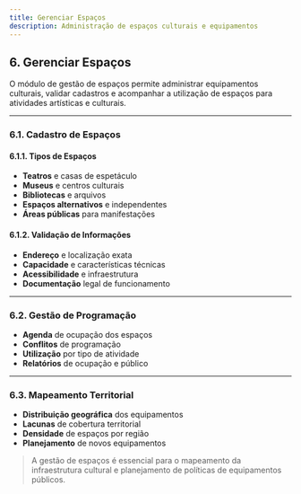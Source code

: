 ```yaml
---
title: Gerenciar Espaços
description: Administração de espaços culturais e equipamentos
---
```


## 6. Gerenciar Espaços

O módulo de gestão de espaços permite administrar equipamentos culturais, validar cadastros e acompanhar a utilização de espaços para atividades artísticas e culturais.

---

### 6.1. Cadastro de Espaços

#### 6.1.1. Tipos de Espaços
- **Teatros** e casas de espetáculo
- **Museus** e centros culturais  
- **Bibliotecas** e arquivos
- **Espaços alternativos** e independentes
- **Áreas públicas** para manifestações

#### 6.1.2. Validação de Informações
- **Endereço** e localização exata
- **Capacidade** e características técnicas
- **Acessibilidade** e infraestrutura
- **Documentação** legal de funcionamento

---

### 6.2. Gestão de Programação

- **Agenda** de ocupação dos espaços
- **Conflitos** de programação
- **Utilização** por tipo de atividade
- **Relatórios** de ocupação e público

---

### 6.3. Mapeamento Territorial

- **Distribuição geográfica** dos equipamentos
- **Lacunas** de cobertura territorial
- **Densidade** de espaços por região
- **Planejamento** de novos equipamentos

> A gestão de espaços é essencial para o mapeamento da infraestrutura cultural e planejamento de políticas de equipamentos públicos.
